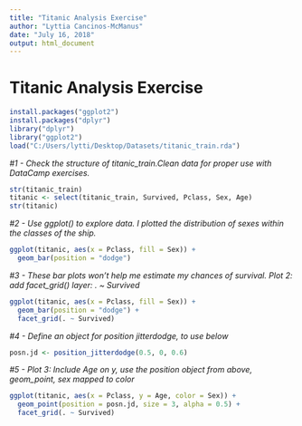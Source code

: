 ```yaml
---
title: "Titanic Analysis Exercise"
author: "Lyttia Cancinos-McManus"
date: "July 16, 2018"
output: html_document
---
```

# Titanic Analysis Exercise

```r
install.packages("ggplot2")
install.packages("dplyr")
library("dplyr")
library("ggplot2")
load("C:/Users/lytti/Desktop/Datasets/titanic_train.rda")
```

*#1 - Check the structure of titanic_train.Clean data for proper use with DataCamp exercises. *

```r
str(titanic_train)
titanic <- select(titanic_train, Survived, Pclass, Sex, Age)
str(titanic)
```

*#2 - Use ggplot() to explore data. I plotted the distribution of sexes within the classes of the ship.*

```r
ggplot(titanic, aes(x = Pclass, fill = Sex)) +
  geom_bar(position = "dodge")
```

*#3 - These bar plots won't help me estimate my chances of survival. Plot 2: add facet_grid() layer: . ~ Survived*

```r
ggplot(titanic, aes(x = Pclass, fill = Sex)) +
  geom_bar(position = "dodge") +
  facet_grid(. ~ Survived)
```

*#4 - Define an object for position jitterdodge, to use below*

```r
posn.jd <- position_jitterdodge(0.5, 0, 0.6)
```

*#5 - Plot 3: Include Age on y, use the position object from above, geom_point, sex mapped to color*

```r
ggplot(titanic, aes(x = Pclass, y = Age, color = Sex)) +
  geom_point(position = posn.jd, size = 3, alpha = 0.5) +
  facet_grid(. ~ Survived)
```
